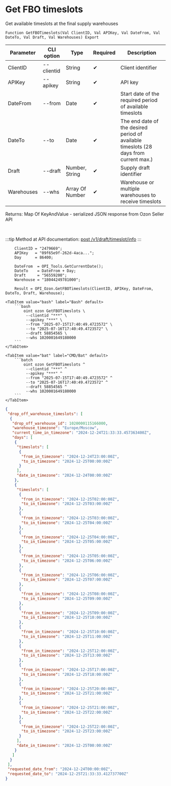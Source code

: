 ﻿---
sidebar_position: 6
description: Get FBO timeslots and other functions to work with Ozon in the Open Integration Package, a free open-source integration library for 1C:Enterprise 8, OneScript and CLI
keywords: [1C, 1С, 1С:Enterprise, 1С:Enterprise 8.3, API, Integration, Services, Exchange, OneScript, CLI, Ozon]
---


# Get FBO timeslots
 Get available timeslots at the final supply warehouses



`Function GetFBOTimeslots(Val ClientID, Val APIKey, Val DateFrom, Val DateTo, Val Draft, Val Warehouses) Export`

  | Parameter | CLI option | Type | Required | Description |
  |-|-|-|-|-|
  | ClientID | --clientid | String | &#x2714; | Client identifier |
  | APIKey | --apikey | String | &#x2714; | API key |
  | DateFrom | --from | Date | &#x2714; | Start date of the required period of available timeslots |
  | DateTo | --to | Date | &#x2714; | The end date of the desired period of available timeslots (28 days from current max.) |
  | Draft | --draft | Number, String | &#x2714; | Supply draft identifier |
  | Warehouses | --whs | Array Of Number | &#x2714; | Warehouse or multiple warehouses to receive timeslots |

  
  Returns:  Map Of KeyAndValue - serialized JSON response from Ozon Seller API

<br/>

:::tip
Method at API documentation: [post /v1/draft/timeslot/info](https://docs.ozon.ru/api/seller/#operation/SupplyDraftAPI_DraftTimeslotInfo)
:::
<br/>



```bsl title="1C:Enterprise/OneScript code example"
    ClientID = "2479669";
    APIKey   = "09f65e9f-262d-4aca...";
    Day      = 86400;

    DateFrom  = OPI_Tools.GetCurrentDate();
    DateTo    = DateFrom + Day;
    Draft     = "56559200";
    Warehouse = "18044249781000";

    Result = OPI_Ozon.GetFBOTimeslots(ClientID, APIKey, DateFrom, DateTo, Draft, Warehouse);
```
 

 <Tabs>
  
    <TabItem value="bash" label="Bash" default>
        ```bash
            oint ozon GetFBOTimeslots \
             --clientid "***" \
             --apikey "***" \
             --from "2025-07-15T17:40:49.4723572" \
             --to "2025-07-16T17:40:49.4723572" \
             --draft 58854565 \
             --whs 1020001649180000
        ```
    </TabItem>
  
    <TabItem value="bat" label="CMD/Bat" default>
        ```batch
            oint ozon GetFBOTimeslots ^
             --clientid "***" ^
             --apikey "***" ^
             --from "2025-07-15T17:40:49.4723572" ^
             --to "2025-07-16T17:40:49.4723572" ^
             --draft 58854565 ^
             --whs 1020001649180000
        ```
    </TabItem>
</Tabs>


```json title="Result"
{
 "drop_off_warehouse_timeslots": [
  {
   "drop_off_warehouse_id": 1020000115166000,
   "warehouse_timezone": "Europe/Moscow",
   "current_time_in_timezone": "2024-12-24T21:33:33.457363400Z",
   "days": [
    {
     "timeslots": [
      {
       "from_in_timezone": "2024-12-24T23:00:00Z",
       "to_in_timezone": "2024-12-25T00:00:00Z"
      }
     ],
     "date_in_timezone": "2024-12-24T00:00:00Z"
    },
    {
     "timeslots": [
      {
       "from_in_timezone": "2024-12-25T02:00:00Z",
       "to_in_timezone": "2024-12-25T03:00:00Z"
      },
      {
       "from_in_timezone": "2024-12-25T03:00:00Z",
       "to_in_timezone": "2024-12-25T04:00:00Z"
      },
      {
       "from_in_timezone": "2024-12-25T04:00:00Z",
       "to_in_timezone": "2024-12-25T05:00:00Z"
      },
      {
       "from_in_timezone": "2024-12-25T05:00:00Z",
       "to_in_timezone": "2024-12-25T06:00:00Z"
      },
      {
       "from_in_timezone": "2024-12-25T06:00:00Z",
       "to_in_timezone": "2024-12-25T07:00:00Z"
      },
      {
       "from_in_timezone": "2024-12-25T08:00:00Z",
       "to_in_timezone": "2024-12-25T09:00:00Z"
      },
      {
       "from_in_timezone": "2024-12-25T09:00:00Z",
       "to_in_timezone": "2024-12-25T10:00:00Z"
      },
      {
       "from_in_timezone": "2024-12-25T10:00:00Z",
       "to_in_timezone": "2024-12-25T11:00:00Z"
      },
      {
       "from_in_timezone": "2024-12-25T12:00:00Z",
       "to_in_timezone": "2024-12-25T13:00:00Z"
      },
      {
       "from_in_timezone": "2024-12-25T17:00:00Z",
       "to_in_timezone": "2024-12-25T18:00:00Z"
      },
      {
       "from_in_timezone": "2024-12-25T20:00:00Z",
       "to_in_timezone": "2024-12-25T21:00:00Z"
      },
      {
       "from_in_timezone": "2024-12-25T21:00:00Z",
       "to_in_timezone": "2024-12-25T22:00:00Z"
      },
      {
       "from_in_timezone": "2024-12-25T22:00:00Z",
       "to_in_timezone": "2024-12-25T23:00:00Z"
      }
     ],
     "date_in_timezone": "2024-12-25T00:00:00Z"
    }
   ]
  }
 ],
 "requested_date_from": "2024-12-24T00:00:00Z",
 "requested_date_to": "2024-12-25T21:33:33.412737700Z"
}
```
